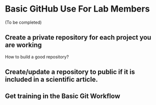 # Basic GitHub Use For Lab Members

(To be completed)

## Create a private repository for each project you are working

How to build a good repository?

## Create/update a repository to public if it is included in a scientific article.

## Get training in the Basic Git Workflow

